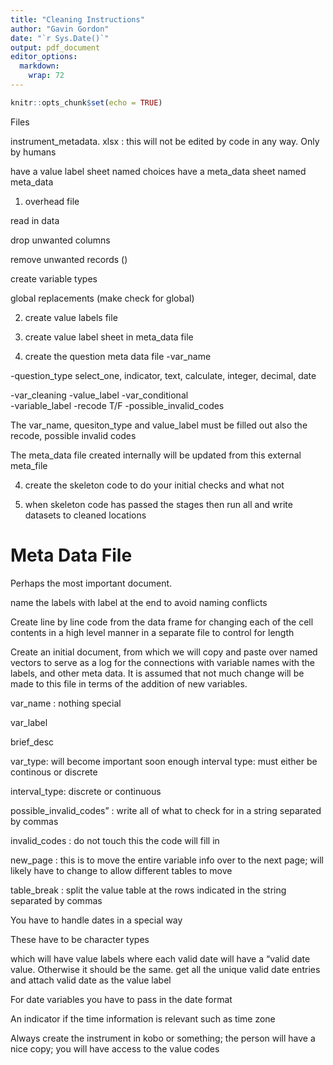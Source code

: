 ```yaml
---
title: "Cleaning Instructions"
author: "Gavin Gordon"
date: "`r Sys.Date()`"
output: pdf_document
editor_options: 
  markdown: 
    wrap: 72
---
```


```r
knitr::opts_chunk$set(echo = TRUE)
```

Files

instrument_metadata. xlsx : this will not be edited by code in any way.
Only by humans

have a value label sheet named choices have a meta_data sheet named
meta_data

1.  overhead file

read in data

drop unwanted columns

remove unwanted records ()

create variable types

global replacements (make check for global)

2.  create value labels file

3.  create value label sheet in meta_data file

4.  create the question meta data file -var_name

-question_type select_one, indicator, text, calculate, integer, decimal,
date

-var_cleaning -value_label -var_conditional\
-variable_label -recode T/F -possible_invalid_codes

The var_name, quesiton_type and value_label must be filled out also the
recode, possible invalid codes

The meta_data file created internally will be updated from this external
meta_file

4.  create the skeleton code to do your initial checks and what not

5.  when skeleton code has passed the stages then run all and write
    datasets to cleaned locations

# Meta Data File

Perhaps the most important document.

name the labels with label at the end to avoid naming conflicts

Create line by line code from the data frame for changing each of the
cell contents in a high level manner in a separate file to control for
length

Create an initial document, from which we will copy and paste over named
vectors to serve as a log for the connections with variable names with
the labels, and other meta data. It is assumed that not much change will
be made to this file in terms of the addition of new variables.

var_name : nothing special

var_label

brief_desc

var_type: will become important soon enough interval type: must either
be continous or discrete

interval_type: discrete or continuous

possible_invalid_codes" : write all of what to check for in a string
separated by commas

invalid_codes : do not touch this the code will fill in

new_page : this is to move the entire variable info over to the next
page; will likely have to change to allow different tables to move

table_break : split the value table at the rows indicated in the string
separated by commas

You have to handle dates in a special way

These have to be character types

which will have value labels where each valid date will have a "valid
date value. Otherwise it should be the same. get all the unique valid
date entries and attach valid date as the value label

For date variables you have to pass in the date format

An indicator if the time information is relevant such as time zone

Always create the instrument in kobo or something; the person will have
a nice copy; you will have access to the value codes
